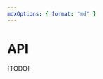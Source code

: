```yaml
---
mdxOptions: { format: "md" }
---
```


# API

[TODO]

<!-- autodoc-api-start - Don't edit. Run M-x autodoc-refresh-markdown -->

<!-- autodoc-api-end -->
